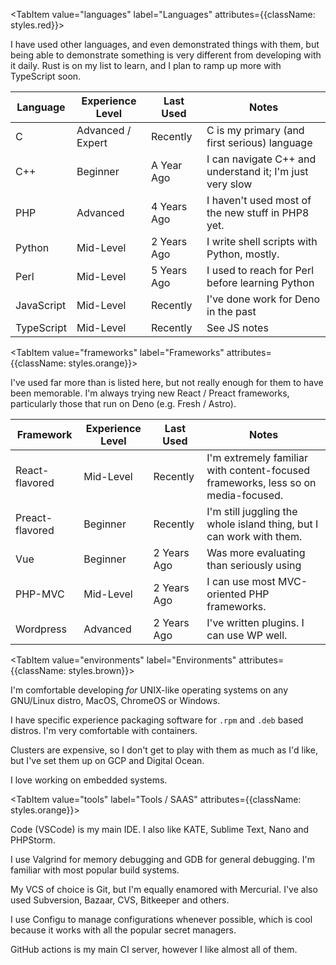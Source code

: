 
<Tabs defaultValue="languages">

<TabItem value="languages" label="Languages" attributes={{className: styles.red}}>

I have used other languages, and even demonstrated things with them, but being able to 
demonstrate something is very different from developing with it daily. Rust is on my list 
to learn, and I plan to ramp up more with TypeScript soon. 

| Language | Experience Level | Last Used | Notes |
| --- | --- | --- | --- |
| C | Advanced / Expert | Recently | C is my primary (and first serious) language |
| C++ | Beginner | A Year Ago | I can navigate C++ and understand it; I'm just very slow |
| PHP | Advanced | 4 Years Ago | I haven't used most of the new stuff in PHP8 yet. |
| Python | Mid-Level | 2 Years Ago | I write shell scripts with Python, mostly. |
| Perl | Mid-Level | 5 Years Ago | I used to reach for Perl before learning Python |
| JavaScript | Mid-Level | Recently | I've done work for Deno in the past |
| TypeScript | Mid-Level | Recently | See JS notes |

</TabItem>
    
<TabItem value="frameworks" label="Frameworks" attributes={{className: styles.orange}}>

I've used far more than is listed here, but not really enough for them to have been memorable. I'm 
always trying new React / Preact frameworks, particularly those that run on Deno (e.g. Fresh / Astro).

| Framework | Experience Level | Last Used | Notes |
| --- | --- | --- | --- |
| React-flavored | Mid-Level | Recently | I'm extremely familiar with content-focused frameworks, less so on media-focused. |
| Preact-flavored | Beginner | Recently | I'm still juggling the whole island thing, but I can work with them. |
| Vue | Beginner | 2 Years Ago | Was more evaluating than seriously using |
| PHP-MVC | Mid-Level | 2 Years Ago | I can use most MVC-oriented PHP frameworks. |
| Wordpress | Advanced | 2 Years Ago | I've written plugins. I can use WP well. |


</TabItem>
    
<TabItem value="environments" label="Environments" attributes={{className: styles.brown}}>

I'm comfortable developing *for* UNIX-like operating systems on any GNU/Linux distro, MacOS, 
ChromeOS or Windows.

I have specific experience packaging software for `.rpm` and `.deb` based distros. I'm very 
comfortable with containers.

Clusters are expensive, so I don't get to play with them as much as I'd like, but I've set 
them up on GCP and Digital Ocean.

I love working on embedded systems. 

</TabItem>

<TabItem value="tools" label="Tools / SAAS" attributes={{className: styles.orange}}>

Code (VSCode) is my main IDE. I also like KATE, Sublime Text, Nano and PHPStorm.

I use Valgrind for memory debugging and GDB for general debugging. I'm familiar with
most popular build systems.

My VCS of choice is Git, but I'm equally enamored with Mercurial. I've also used 
Subversion, Bazaar, CVS, Bitkeeper and others. 

I use Configu to manage configurations whenever possible, which is cool because it 
works with all the popular secret managers.

GitHub actions is my main CI server, however I like almost all of them.

</TabItem>

</Tabs>